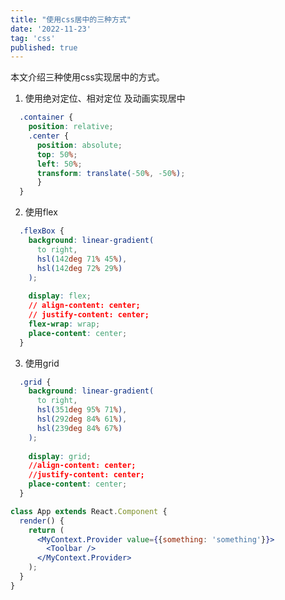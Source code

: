 ```yaml
---
title: "使用css居中的三种方式"
date: '2022-11-23'
tag: 'css'
published: true
---
```



本文介绍三种使用css实现居中的方式。

1. 使用绝对定位、相对定位 及动画实现居中
```css
  .container {
    position: relative;
    .center {
      position: absolute;
      top: 50%;
      left: 50%;
      transform: translate(-50%, -50%);
      }
  }
```

2. 使用flex
```css
  .flexBox {
    background: linear-gradient(
      to right, 
      hsl(142deg 71% 45%), 
      hsl(142deg 72% 29%)
    );
    
    display: flex;
    // align-content: center;
    // justify-content: center;
    flex-wrap: wrap;
    place-content: center;
  }
```

3. 使用grid

```css
  .grid {
    background: linear-gradient(
      to right, 
      hsl(351deg 95% 71%), 
      hsl(292deg 84% 61%),
      hsl(239deg 84% 67%)
    );
    
    display: grid;
    //align-content: center;
    //justify-content: center;
    place-content: center;
  }
```

``` jsx
class App extends React.Component {
  render() {
    return (
      <MyContext.Provider value={{something: 'something'}}>
        <Toolbar />
      </MyContext.Provider>
    );
  }
}
```